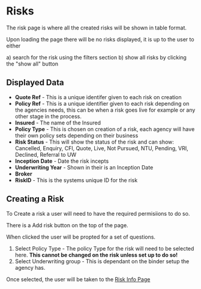 # Risks

The risk page is where all the created risks will be shown in table format.

Upon loading the page there will be no risks displayed, it is up to the user to either

a) search for the risk using the filters section
b) show all risks by clicking the "show all" button

## Displayed Data

 - **Quote Ref** -  This is a unique identifer given to each risk on creation
 - **Policy Ref** - This is a unique identifier given to each risk depending on the agencies needs, this can be when a risk goes live for example or any other stage in the process.
 - **Insured** - The name of the Insured
 - **Policy Type** - This is chosen on creation of a risk, each agency will have their own policy sets depending on their business
 - **Risk Status** - This will show the status of the risk and can show: Cancelled, Enquiry, CFI, Quote, Live, Not Pursued, NTU, Pending, VRI, Declined, Referral to UW
 - **Inception Date** - Date the risk incepts
 - **Underwriting Year** - Shown in their is an Inception Date
 - **Broker**
 - **RiskID** - This is the systems unique ID for the risk


## Creating a Risk

To Create a risk a user will need to have the required permisiions to do so.

There is a Add risk button on the top of the page.

When clicked the user will be propted for a set of questions.

1. Select Policy Type - The policy Type for the risk will need to be selected here. **This cannot be changed on the risk unless set up to do so!**
2. Select Underwriting group - This is dependant on the binder setup the agency has.

Once selected, the user will be taken to the [Risk Info Page](/risk/riskdetails)